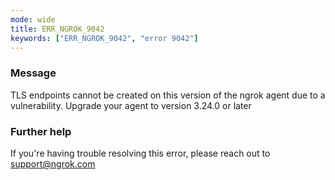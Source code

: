 ```yaml
---
mode: wide
title: ERR_NGROK_9042
keywords: ["ERR_NGROK_9042", "error 9042"]
---
```



### Message

TLS endpoints cannot be created on this version of the ngrok agent due to a vulnerability. Upgrade your agent to version 3.24.0 or later

<ErrorDetails />

### Further help

If you're having trouble resolving this error, please reach out to [support@ngrok.com](mailto:support@ngrok.com?subject=Help%20with%20ERR_NGROK_9042)
